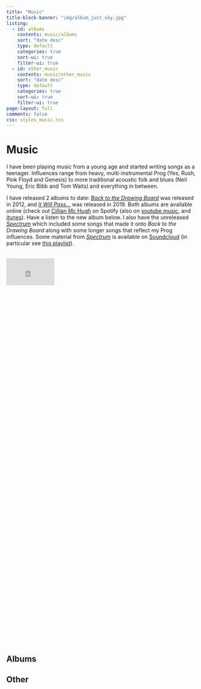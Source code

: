 ```yaml
---
title: "Music"
title-block-banner: "img/album_just_sky.jpg"
listing:
  - id: albums
    contents: music/albums
    sort: "date desc"
    type: default
    categories: true
    sort-ui: true
    filter-ui: true
  - id: other_music
    contents: music/other_music
    sort: "date desc"
    type: default
    categories: true
    sort-ui: true
    filter-ui: true
page-layout: full
comments: false
css: styles_music.css
---
```



# Music

I have been playing music from a young age and started writing songs as a teenager. Influences range from heavy, multi-instrumental Prog (Yes, Rush, Pink Floyd and Genesis) to more traditional acoustic folk and blues (Neil Young, Eric Bibb and Tom Waits) and everything in between.

I have released 2 albums to date: [*Back to the Drawing Board*](https://www.cillianmchugh.com/music/albums/back-to-the-drawing-board/) was released in 2012, and [*It Will Pass...*](https://www.cillianmchugh.com/music/albums/it-will-pass/) was released in 2019. Both albums are available online (check out [Cillian Mc Hugh](https://open.spotify.com/artist/4YrhGzeBXwDn6FM4WfI8b1) on Spotify (also on [youtube music](https://music.youtube.com/channel/UCbR_uvTsZFNJvVznanBCOEA?feature=share), and [itunes](https://music.apple.com/ie/artist/cillian-mc-hugh/485620903)). Have a listen to the new album below. I also have the unreleased [*Spectrum*](https://www.cillianmchugh.com/music/albums/spectrum/) which included some songs that made it onto *Back to the Drawing Board* along with some longer songs that reflect my Prog influences. Some material from [*Spectrum*](https://www.cillianmchugh.com/music/albums/spectrum/) is available on [Soundcloud](https://soundcloud.com/cillianmchugh) (in particular see [this playlist](https://soundcloud.com/cillianmchugh/sets/long-songs)).

```{=html}
<br>



<div style="width:25%;height:25%;">
  <div style="position:relative;padding-top:56.25%;">
    <iframe src="https://www.youtube.com/embed/videoseries?list=OLAK5uy_mYaYyP7L_Zq72SMK54b7lnV3nFXMDiHmc" frameborder="0" allowfullscreen
      style="position:absolute;top:0;left:0;width:100%;height:100%;"></iframe>
  </div>
</div>


<br>


<br>
```

## Albums

:::{#albums}
:::

## Other

:::{#other_music}
:::

